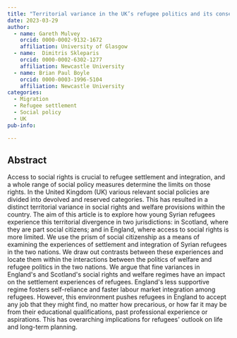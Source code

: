 ```yaml
---
title: "Territorial variance in the UK’s refugee politics and its consequences: Young Syrian refugees in England and Scotland"
date: 2023-03-29
author:
  - name: Gareth Mulvey
    orcid: 0000-0002-9132-1672
    affiliation: University of Glasgow
  - name:  Dimitris Skleparis
    orcid: 0000-0002-6302-1277
    affiliation: Newcastle University
  - name: Brian Paul Boyle
    orcid: 0000-0003-1996-5104
    affiliation: Newcastle University
categories: 
  - Migration
  - Refugee settlement
  - Social policy
  - UK
pub-info:

---
```


## Abstract

Access to social rights is crucial to refugee settlement and integration, and a whole range of social policy measures determine the limits on those rights. In the United Kingdom (UK) various relevant social policies are divided into devolved and reserved categories. This has resulted in a distinct territorial variance in social rights and welfare provisions within the country. The aim of this article is to explore how young Syrian refugees experience this territorial divergence in two jurisdictions: in Scotland, where they are part social citizens; and in England, where access to social rights is more limited. We use the prism of social citizenship as a means of examining the experiences of settlement and integration of Syrian refugees in the two nations. We draw out contrasts between these experiences and locate them within the interactions between the politics of welfare and refugee politics in the two nations. We argue that fine variances in England\'s and Scotland\'s social rights and welfare regimes have an impact on the settlement experiences of refugees. England\'s less supportive regime fosters self-reliance and faster labour market integration among refugees. However, this environment pushes refugees in England to accept any job that they might find, no matter how precarious, or how far it may be from their educational qualifications, past professional experience or aspirations. This has overarching implications for refugees\' outlook on life and long-term planning.
